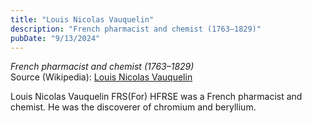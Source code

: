 ```yaml
---
title: "Louis Nicolas Vauquelin"
description: "French pharmacist and chemist (1763–1829)"
pubDate: "9/13/2024"
---
```


*French pharmacist and chemist (1763–1829)*  
Source (Wikipedia): [Louis Nicolas Vauquelin][1]

Louis Nicolas Vauquelin FRS(For) HFRSE was a French pharmacist and chemist. He was the discoverer of chromium and beryllium.

[1]: https://en.wikipedia.org/wiki/Louis_Nicolas_Vauquelin
